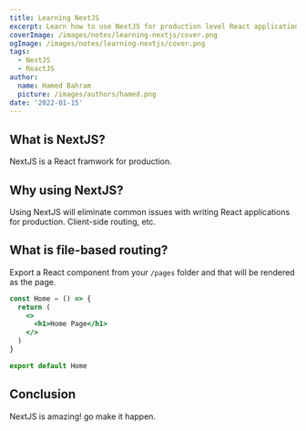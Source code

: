 ---
title: Learning NextJS
excerpt: Learn how to use NextJS for production level React applications
coverImage: /images/notes/learning-nextjs/cover.png
ogImage: /images/notes/learning-nextjs/cover.png
tags:
  - NextJS
  - ReactJS
author:
  name: Hamed Bahram
  picture: /images/authors/hamed.png
date: '2022-01-15'
---

## What is NextJS?

NextJS is a React framwork for production.

## Why using NextJS?

Using NextJS will eliminate common issues with writing React applications for production. Client-side routing, etc.

## What is file-based routing?

Export a React component from your `/pages` folder and that will be rendered as the page.

```jsx
const Home = () => {
  return (
    <>
      <h1>Home Page</h1>
    </>
  )
}

export default Home
```

## Conclusion

NextJS is amazing! go make it happen.

<Image src="/images/notes/learning-nextjs/cover.png" alt="" width={600} height={300} />

